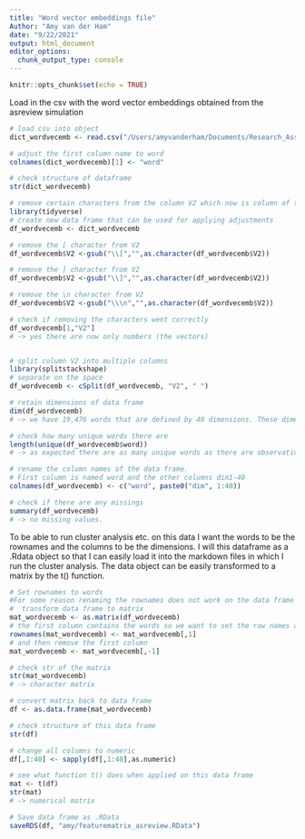 ```yaml
---
title: "Word vector embeddings file"
Author: "Amy van der Ham"
date: "9/22/2021"
output: html_document
editor_options: 
  chunk_output_type: console
---
```


```r
knitr::opts_chunk$set(echo = TRUE)
```

Load in the csv with the word vector embeddings obtained from the asreview simulation 

```r
# load csv into object 
dict_wordvecemb <- read.csv("/Users/amyvanderham/Documents/Research_Assistant_Rgit/veni_sysrev/amy/asreview_simulation/dict_wordvec.csv", header = FALSE)

# adjust the first column name to word
colnames(dict_wordvecemb)[1] <- "word"

# check structure of dataframe
str(dict_wordvecemb)

# remove certain characters from the column V2 which now is column of the type character and contains a string as value. 
library(tidyverse)
# create new data frame that can be used for applying adjustments
df_wordvecemb <- dict_wordvecemb

# remove the [ character from V2 
df_wordvecemb$V2 <-gsub("\\[","",as.character(df_wordvecemb$V2))

# remove the ] character from V2 
df_wordvecemb$V2 <-gsub("\\]","",as.character(df_wordvecemb$V2))

# remove the \n character from V2 
df_wordvecemb$V2 <-gsub("\\\n","",as.character(df_wordvecemb$V2))

# check if removing the characters went correctly 
df_wordvecemb[1,"V2"]
# -> yes there are now only numbers (the vectors)


# split column V2 into multiple columns
library(splitstackshape)
# separate on the space
df_wordvecemb <- cSplit(df_wordvecemb, "V2", " ")

# retain dimensions of data frame
dim(df_wordvecemb)
# -> we have 19,476 words that are defined by 40 dimensions. These dimensions define the context of the words.

# check how many unique words there are
length(unique(df_wordvecemb$word))
# -> as expected there are as many unique words as there are observations. 

# rename the column names of the data frame. 
# First column is named word and the other columns dim1-40
colnames(df_wordvecemb) <- c("word", paste0("dim", 1:40))

# check if there are any missings
summary(df_wordvecemb)
# -> no missing values. 
```
To be able to run cluster analysis etc. on this data I want the words to be the rownames and the columns to be the dimensions. I will this dataframe as a .Rdata object so that I can easily load it into the markdown files in which I run the cluster analysis. The data object can be easily transformed to a matrix by the t() function. 
```r
# Set rownames to words
#For some reason renaming the rownames does not work on the data frame so first convert to matrix
#  transform data frame to matrix
mat_wordvecemb <- as.matrix(df_wordvecemb)
# the first column contains the words so we want to set the row names accordingly
rownames(mat_wordvecemb) <- mat_wordvecemb[,1]
# and then remove the first column
mat_wordvecemb <- mat_wordvecemb[,-1]

# check str of the matrix
str(mat_wordvecemb)
# -> character matrix 

# convert matrix back to data frame
df <- as.data.frame(mat_wordvecemb)

# check structure of this data frame
str(df)

# change all columns to numeric 
df[,1:40] <- sapply(df[,1:40],as.numeric)

# see what function t() does when applied on this data frame
mat <- t(df)
str(mat)
# -> numerical matrix

# Save data frame as .RData
saveRDS(df, "amy/featurematrix_asreview.RData")
```
